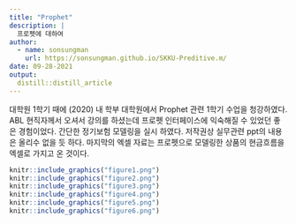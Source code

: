 ```yaml
---
title: "Prophet"
description: |
  프로펫에 대하여
author:
  - name: sonsungman
    url: https://sonsungman.github.io/SKKU-Preditive.m/
date: 09-28-2021
output:
  distill::distill_article
---
```


대학원 1학기 때에 (2020) 내 학부 대학원에서 Prophet 관련 1학기 수업을 청강하였다. ABL 현직자께서 오셔서 강의를 하셨는데 프로펫 인터페이스에 익숙해질 수 있었던 좋은 경험이었다. 간단한 정기보험 모델링을 실시 하였다. 저작권상 실무관련 ppt의 내용은 올리수 없을 듯 하다. 마지막의 엑셀 자료는 프로펫으로 모델링한 상품의 현금흐름을 엑셀로 가지고 온 것이다.

```r
knitr::include_graphics("figure1.png")
knitr::include_graphics("figure2.png")
knitr::include_graphics("figure3.png")
knitr::include_graphics("figure4.png")
knitr::include_graphics("figure5.png")
knitr::include_graphics("figure6.png")
```